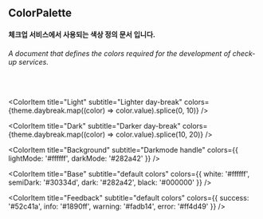 
<Meta title="Colors" />

## ColorPalette

#### 체크업 서비스에서 사용되는 색상 정의 문서 입니다.

###### A document that defines the colors required for the development of check-up services.

<br/>
<ColorPalette>
  <ColorItem
    title="Primary"
    subtitle=""
    colors={{ '$color-primary': '#1890FF' }}
  />

<ColorItem
  title="Light"
  subtitle="Lighter day-break"
  colors={theme.daybreak.map((color) => color.value).splice(0, 10)}
/>

<ColorItem
  title="Dark"
  subtitle="Darker day-break"
  colors={theme.daybreak.map((color) => color.value).splice(10, 20)}
/>

<ColorItem
  title="Background"
  subtitle="Darkmode handle"
  colors={{ lightMode: '#ffffff', darkMode: '#282a42' }}
/>

<ColorItem
  title="Base"
  subtitle="default colors"
  colors={{
    white: '#ffffff',
    semiDark: '#30334d',
    dark: '#282a42',
    black: '#000000'
  }}
/>

<ColorItem
  title="Feedback"
  subtitle="default colors"
  colors={{
    success: '#52c41a',
    info: '#1890ff',
    warning: '#fadb14',
    error: '#ff4d49'
  }}
/>

</ColorPalette>
